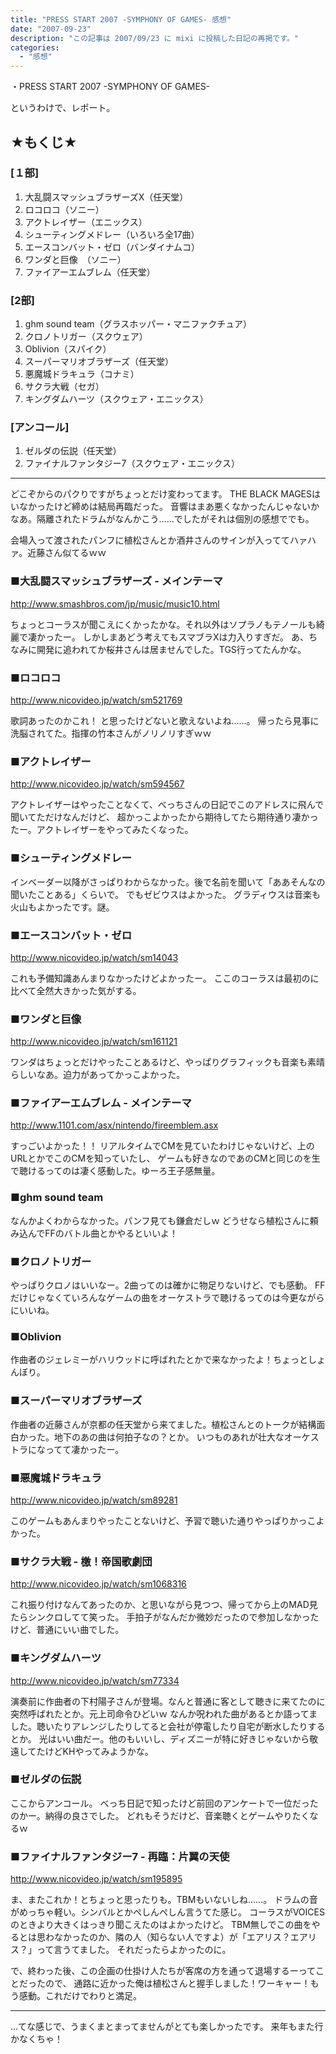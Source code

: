 ```yaml
---
title: "PRESS START 2007 -SYMPHONY OF GAMES- 感想"
date: "2007-09-23"
description: "この記事は 2007/09/23 に mixi に投稿した日記の再掲です。"
categories:
  - "感想"
---
```


・PRESS START 2007 -SYMPHONY OF GAMES-

というわけで、レポート。

## ★もくじ★

### [１部]

1. 大乱闘スマッシュブラザーズX（任天堂）
2. ロコロコ（ソニー）
3. アクトレイザー（エニックス）
4. シューティングメドレー（いろいろ全17曲）
5. エースコンバット・ゼロ（バンダイナムコ）
6. ワンダと巨像　（ソニー）
7. ファイアーエムブレム（任天堂）

### [2部]

1. ghm sound team（グラスホッパー・マニファクチュア）
2. クロノトリガー（スクウェア）
3. Oblivion（スパイク）
4. スーパーマリオブラザーズ（任天堂）
5. 悪魔城ドラキュラ（コナミ）
6. サクラ大戦（セガ）
7. キングダムハーツ（スクウェア・エニックス）

### [アンコール]

1. ゼルダの伝説（任天堂）
2. ファイナルファンタジー7（スクウェア・エニックス）

---

どこぞからのパクりですがちょっとだけ変わってます。
THE BLACK MAGESはいなかったけど締めは結局再臨だった。
音響はまあ悪くなかったんじゃないかなあ。隔離されたドラムがなんかこう……でしたがそれは個別の感想ででも。

会場入って渡されたパンフに植松さんとか酒井さんのサインが入っててハァハァ。近藤さん似てるｗｗ

### ■大乱闘スマッシュブラザーズ - メインテーマ

http://www.smashbros.com/jp/music/music10.html

ちょっとコーラスが聞こえにくかったかな。それ以外はソプラノもテノールも綺麗で凄かったー。
しかしまあどう考えてもスマブラXは力入りすぎだ。
あ、ちなみに開発に追われてか桜井さんは居ませんでした。TGS行ってたんかな。

### ■ロコロコ

http://www.nicovideo.jp/watch/sm521769

歌詞あったのかこれ！
と思ったけどないと歌えないよね……。
帰ったら見事に洗脳されてた。指揮の竹本さんがノリノリすぎｗｗ

### ■アクトレイザー

http://www.nicovideo.jp/watch/sm594567

アクトレイザーはやったことなくて、べっちさんの日記でこのアドレスに飛んで聞いてただけなんだけど、
超かっこよかったから期待してたら期待通り凄かったー。アクトレイザーをやってみたくなった。

### ■シューティングメドレー

インベーダー以降がさっぱりわからなかった。後で名前を聞いて「ああそんなの聞いたことある」くらいで。
でもゼビウスはよかった。
グラディウスは音楽も火山もよかったです。謎。

### ■エースコンバット・ゼロ

http://www.nicovideo.jp/watch/sm14043

これも予備知識あんまりなかったけどよかったー。
ここのコーラスは最初のに比べて全然大きかった気がする。

### ■ワンダと巨像

http://www.nicovideo.jp/watch/sm161121

ワンダはちょっとだけやったことあるけど、やっぱりグラフィックも音楽も素晴らしいなあ。迫力があってかっこよかった。

### ■ファイアーエムブレム - メインテーマ

http://www.1101.com/asx/nintendo/fireemblem.asx

すっごいよかった！！
リアルタイムでCMを見ていたわけじゃないけど、上のURLとかでこのCMを知っていたし、
ゲームも好きなのであのCMと同じのを生で聴けるってのは凄く感動した。ゆーろ王子感無量。

### ■ghm sound team

なんかよくわからなかった。パンフ見ても鎌倉だしｗ
どうせなら植松さんに頼み込んでFFのバトル曲とかやるといいよ！

### ■クロノトリガー

やっぱりクロノはいいなー。2曲ってのは確かに物足りないけど、でも感動。
FFだけじゃなくていろんなゲームの曲をオーケストラで聴けるってのは今更ながらにいいね。

### ■Oblivion

作曲者のジェレミーがハリウッドに呼ばれたとかで来なかったよ！ちょっとしょんぼり。

### ■スーパーマリオブラザーズ

作曲者の近藤さんが京都の任天堂から来てました。植松さんとのトークが結構面白かった。地下のあの曲は何拍子なの？とか。
いつものあれが壮大なオーケストラになってて凄かったー。

### ■悪魔城ドラキュラ

http://www.nicovideo.jp/watch/sm89281

このゲームもあんまりやったことないけど、予習で聴いた通りやっぱりかっこよかった。

### ■サクラ大戦 - 檄！帝国歌劇団

http://www.nicovideo.jp/watch/sm1068316

これ振り付けなんてあったのか、と思いながら見つつ、帰ってから上のMAD見たらシンクロしてて笑った。
手拍子がなんだか微妙だったので参加しなかったけど、普通にいい曲でした。

### ■キングダムハーツ

http://www.nicovideo.jp/watch/sm77334

演奏前に作曲者の下村陽子さんが登場。なんと普通に客として聴きに来てたのに突然呼ばれたとか。元上司命令ひどいｗ
なんか呪われた曲があるとか語ってました。聴いたりアレンジしたりしてると会社が停電したり自宅が断水したりするとか。
光はいい曲だー。他のもいいし、ディズニーが特に好きじゃないから敬遠してたけどKHやってみようかな。

### ■ゼルダの伝説

ここからアンコール。
べっち日記で知ったけど前回のアンケートで一位だったのかー。納得の良さでした。
どれもそうだけど、音楽聴くとゲームやりたくなるｗ

### ■ファイナルファンタジー7 - 再臨：片翼の天使

http://www.nicovideo.jp/watch/sm195895

ま、またこれか！とちょっと思ったりも。TBMもいないしね……。
ドラムの音がめっちゃ軽い。シンバルとかぺしんぺしん言うてた感じ。
コーラスがVOICESのときより大きくはっきり聞こえたのはよかったけど。
TBM無しでこの曲をやるとは思わなかったのか、隣の人（知らない人ですよ）が「エアリス？エアリス？」って言うてました。
それだったらよかったのに。

で、終わった後、この企画の仕掛け人たちが客席の方を通って退場するーってことだったので、
通路に近かった俺は植松さんと握手しました！ワーキャー！もう感動。これだけでわりと満足。

---

…てな感じで、うまくまとまってませんがとても楽しかったです。
来年もまた行かなくちゃ！
